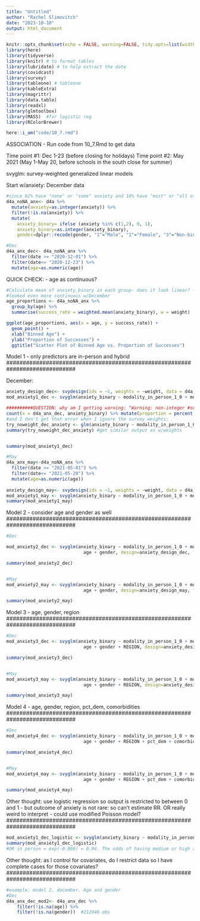 ```yaml
---
title: "Untitled"
author: "Rachel Slimovitch"
date: "2023-10-10"
output: html_document
---
```


```r
knitr::opts_chunk$set(echo = FALSE, warning=FALSE, tidy.opts=list(width.cutoff=60),tidy=TRUE)
library(here)
library(tidyverse)
library(knitr) # to format tables
library(lubridate) # to help extract the date
library(covidcast)
library(survey)
library(tableone) # tableone
library(kableExtra)
library(magrittr)
library(data.table)
library(readxl)
library(glmtoolbox)
library(MASS)  #for logistic reg
library(RColorBrewer)

here::i_am("code/10_7.rmd")
```



#############################################################################
ASSOCIATION
- Run code from 10_7.Rmd to get data

Time point #1: Dec 1-23 (before closing for holidays)
Time point #2: May 2021 (May 1-May 20, before schools in the south close for summer)

svyglm: survey-weighted generalized linear models

#############################################################################

Start w/anxiety: December data
```r

#since 82% have "none" or "some" anxiety and 18% have "most" or "all of the time" --> dichotomize
d4a_noNA_anx<- d4a %>%
  mutate(anxiety=as.integer(anxiety)) %>%
  filter(!is.na(anxiety)) %>%
  mutate(
    anxiety_binary= ifelse (anxiety %in% c(1,2), 0, 1),
    anxiety_binary=as.integer(anxiety_binary),
    gender=dplyr::recode(gender, "1"="Male", "2"="Female", "3"="Non-binary", "4"="Prefer to self-describe", "5"="Prefer not to answer"))

#Dec
d4a_anx_dec<- d4a_noNA_anx %>%
  filter(date >= "2020-12-01") %>%
  filter(date<= "2020-12-23") %>%
  mutate(age=as.numeric(age))

```

QUICK CHECK:
- age as continuous?
```r
#Calculate mean of anxiety_binary in each group- does it look linear? - generally yes (ignore NA age)
#looked even more continuous w/December
age_proportions <- d4a_noNA_anx %>%
  group_by(age) %>%
  summarise(success_rate = weighted.mean(anxiety_binary), w = weight) 

ggplot(age_proportions, aes(x = age, y = success_rate)) +
  geom_point() +
  xlab("Binned Age") +
  ylab("Proportion of Successes") +
  ggtitle("Scatter Plot of Binned Age vs. Proportion of Successes")

```

#############################################################################
Model 1
- only predictors are in-person and hybrid
#############################################################################

December:
```r
anxiety_design_dec<- svydesign(ids = ~1, weights = ~weight, data = d4a_anx_dec) 
mod_anxiety1_dec <- svyglm(anxiety_binary ~ modality_in_person_1_0 + modality_part_time_1_0, design=anxiety_design_dec, family=binomial)

##########QUESTION: why am I getting warning: "Warning: non-integer #successes in a binomial glm?"
count(x = d4a_anx_dec, anxiety_binary) %>% mutate(proportion = percent(n / sum(n))) #only 0 or 1 outcome
#and I don't get that error when I ignore the survey weights:
try_noweight_dec_anxiety <- glm(anxiety_binary ~ modality_in_person_1_0 + modality_part_time_1_0, data=d4a_anx_dec, family=binomial)
summary(try_noweight_dec_anxiety) #get similar output as w/weights


summary(mod_anxiety1_dec)

#May
d4a_anx_may<-d4a_noNA_anx %>%
  filter(date >= "2021-05-01") %>%
  filter(date<= "2021-05-20") %>%
  mutate(age=as.numeric(age))
  
anxiety_design_may<- svydesign(ids = ~1, weights = ~weight, data = d4a_anx_may) 
mod_anxiety1_may <- svyglm(anxiety_binary ~ modality_in_person_1_0 + modality_part_time_1_0, design=anxiety_design_may, family=binomial)
summary(mod_anxiety1_may)


```

#############################################################################
Model 2
- consider age and gender as well
#############################################################################

```r
#Dec

mod_anxiety2_dec <- svyglm(anxiety_binary ~ modality_in_person_1_0 + modality_part_time_1_0 +
                             age + gender, design=anxiety_design_dec, family=binomial)

summary(mod_anxiety2_dec)


#May
mod_anxiety2_may <- svyglm(anxiety_binary ~ modality_in_person_1_0 + modality_part_time_1_0 +
                             age + gender, design=anxiety_design_may, family=binomial)

summary(mod_anxiety2_may)

```

#############################################################################
Model 3
- age, gender, region
#############################################################################

```r
#Dec
mod_anxiety3_dec <- svyglm(anxiety_binary ~ modality_in_person_1_0 + modality_part_time_1_0 +
                             age + gender + REGION, design=anxiety_design_dec, family=binomial)

summary(mod_anxiety3_dec)


#May
mod_anxiety3_may <- svyglm(anxiety_binary ~ modality_in_person_1_0 + modality_part_time_1_0 +
                             age + gender + REGION, design=anxiety_design_may, family=binomial)

summary(mod_anxiety3_may)

```


#############################################################################
Model 4
- age, gender, region, pct_dem, comorbidities
#############################################################################

```r
#Dec
mod_anxiety4_dec <- svyglm(anxiety_binary ~ modality_in_person_1_0 + modality_part_time_1_0 +
                             age + gender + REGION + pct_dem + comorbid, design=anxiety_design_dec, family=binomial)

summary(mod_anxiety4_dec)


#May
mod_anxiety4_may <- svyglm(anxiety_binary ~ modality_in_person_1_0 + modality_part_time_1_0 +
                             age + gender + REGION + pct_dem + comorbid, design=anxiety_design_may, family=binomial)

summary(mod_anxiety4_may)

```

#############################################################################
Other thought: use logistic regression so output is restricted to between 0 and 1
- but outcome of anxiety is not rare: so can't estimate RR. OR really weird to interpret
- could use modified Poisson model?
#############################################################################

```r
mod_anxiety1_dec_logistic <- svyglm(anxiety_binary ~ modality_in_person_1_0 + modality_part_time_1_0, design=anxiety_design_dec, family=binomial(link="logit"))
summary(mod_anxiety1_dec_logistic)
#OR in person = exp(-0.066) = 0.94. The odds of having medium or high anxiety is 0.94 times the odds of having low or no anxiety compared to those have a kid in person vs those who have a kid remote.
```

#############################################################################
Other thought: as I control for covariates, do I restrict data so I have complete cases for those covariates?
#############################################################################

```r
#example: model 2, december. Age and gender
#Dec
d4a_anx_dec_mod2<- d4a_anx_dec %>%
    filter(!is.na(age)) %>%
    filter(!is.na(gender))  #212046 obs
```

